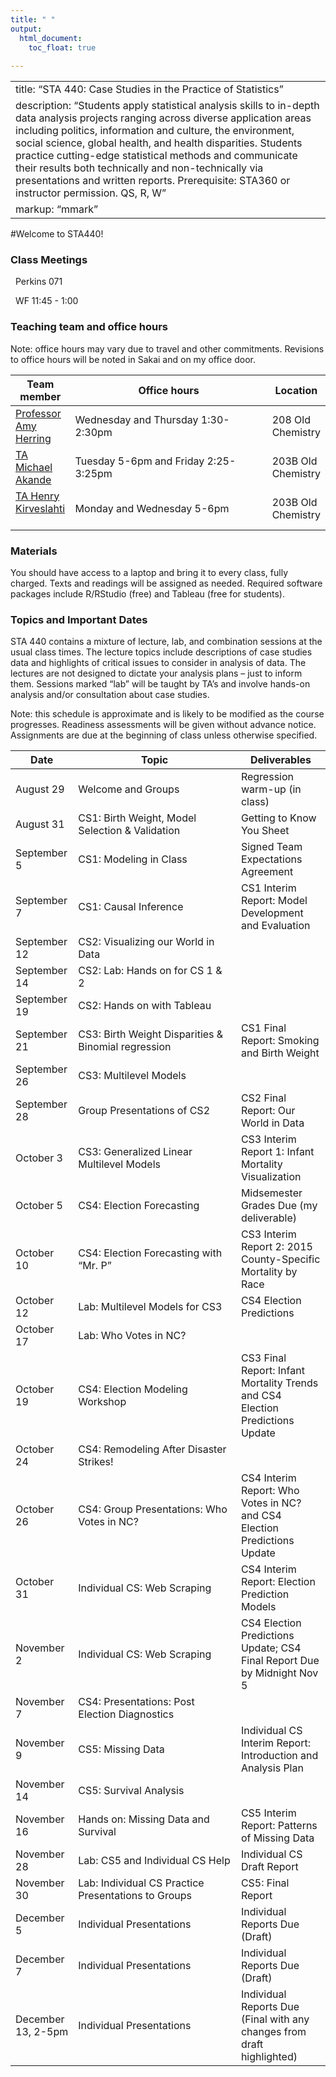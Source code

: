 ```yaml
---
title: " "
output: 
  html_document:
    toc_float: true
  
---
```


---
title: "STA 440: Case Studies in the Practice of Statistics"
description: "Students apply statistical analysis skills to in-depth data analysis projects ranging across diverse application areas including politics, information and culture, the environment, social science, global health, and health disparities. Students practice cutting-edge statistical methods and communicate their results both technically and non-technically via presentations and written reports. Prerequisite: STA360 or instructor permission. QS, R, W"
markup: "mmark"
---



#Welcome to STA440!

### Class Meetings

<font color="#6CA0DC"><i class="fas fa-university fa-lg"></i></font> &nbsp; Perkins 071 

<font color="#6CA0DC"><i class="fas fa-calendar-alt fa-lg"></i></font> &nbsp; WF 11:45 - 1:00


### Teaching team and office hours 


Note: office hours may vary due to travel and other commitments. Revisions to office hours will be noted in Sakai and on my office door.

| Team member | Office hours | Location |
| ----------  | -------------------------------------         | ---- |
| [Professor Amy Herring](https://stat.duke.edu/people/amy-h-herring)  <a href="mailto:amy.herring@duke.edu" title="email"><i class="fa fa-envelope"></i></a> &nbsp;  | Wednesday and Thursday 1:30-2:30pm | 208 Old Chemistry |
 [TA Michael Akande](https://www2.stat.duke.edu/~oma9/)  <a href="mailto:olanrewaju.akande@duke.edu" title="email"><i class="fa fa-envelope"></i></a> &nbsp;  | Tuesday 5-6pm and Friday 2:25-3:25pm | 203B Old Chemistry
 [TA Henry Kirveslahti](https://stat.duke.edu/people/henry-kirveslahti-1)  <a href="mailto:henry.kirveslahti@duke.edu" title="email"><i class="fa fa-envelope"></i></a> &nbsp; | Monday and Wednesday 5-6pm | 203B Old Chemistry
 
                  


### Materials

You should have access to a laptop and bring it to every class, fully charged. Texts and readings will be assigned as needed. Required software packages include R/RStudio (free) and Tableau (free for students).


### Topics and Important Dates

STA 440 contains a mixture of lecture, lab, and combination sessions at the usual class times. The lecture topics include descriptions of case studies data and highlights of critical issues to consider in analysis of data. The lectures are not designed to dictate your analysis plans -- just to inform them. Sessions marked "lab" will be taught by TA's and involve hands-on analysis and/or consultation about case studies.

Note: this schedule is approximate and is likely to be modified as the course progresses. Readiness assessments will be given without advance notice. Assignments are due at the beginning of class unless otherwise specified. 

|Date           |Topic                      |Deliverables     |
| ----------    | ---------------------------         | --------------- |
| August 29     | Welcome and Groups        | Regression warm-up (in class)        |
| August 31     | CS1: Birth Weight, Model Selection \& Validation    |   Getting to Know You Sheet              |
| September 5   | CS1: Modeling in Class | Signed Team Expectations Agreement |
| September 7   | CS1: Causal Inference | CS1 Interim Report: Model Development and Evaluation |
| September 12  | CS2: Visualizing our World in Data | |
| September 14  | CS2: Lab: Hands on for CS 1 \& 2| |
| September 19  | CS2: Hands on with Tableau |  |
| September 21  | CS3: Birth Weight Disparities \& Binomial regression | CS1 Final Report: Smoking and Birth Weight|
| September 26  | CS3: Multilevel Models | |
| September 28  | Group Presentations of CS2 | CS2 Final Report: Our World in Data  |
| October 3     | CS3: Generalized Linear Multilevel Models | CS3 Interim Report 1: Infant Mortality Visualization| 
| October 5     | CS4: Election Forecasting | Midsemester Grades Due (my deliverable)  |
| October 10    | CS4: Election Forecasting with "Mr. P" | CS3 Interim Report 2: 2015 County-Specific Mortality by Race |
| October 12    | Lab: Multilevel Models for CS3  | CS4 Election Predictions |
| October 17    | Lab: Who Votes in NC? |  |
| October 19    | CS4: Election Modeling Workshop | CS3 Final Report: Infant Mortality Trends and CS4 Election Predictions Update|
| October 24    | CS4: Remodeling After Disaster Strikes! |  |
| October 26    | CS4: Group Presentations: Who Votes in NC?  | CS4 Interim Report: Who Votes in NC? and CS4 Election Predictions Update| 
| October 31    | Individual CS: Web Scraping |  CS4 Interim Report: Election Prediction Models |
| November 2    | Individual CS: Web Scraping  | CS4 Election Predictions Update; CS4 Final Report Due by Midnight Nov 5|
| November 7    | CS4: Presentations: Post Election Diagnostics |  |
| November 9    | CS5: Missing Data |Individual CS Interim Report: Introduction and Analysis Plan  |
| November 14   | CS5: Survival Analysis | |
| November 16   | Hands on: Missing Data and Survival | CS5 Interim Report: Patterns of Missing Data |
| November 28   | Lab: CS5 and Individual CS Help | Individual CS Draft Report | 
| November 30   | Lab: Individual CS Practice Presentations to Groups | CS5: Final Report |
| December 5    | Individual Presentations | Individual Reports Due (Draft) |
| December 7    | Individual Presentations | Individual Reports Due (Draft) |
| December 13, 2-5pm   | Individual Presentations | Individual Reports Due (Final with any changes from draft highlighted) |

